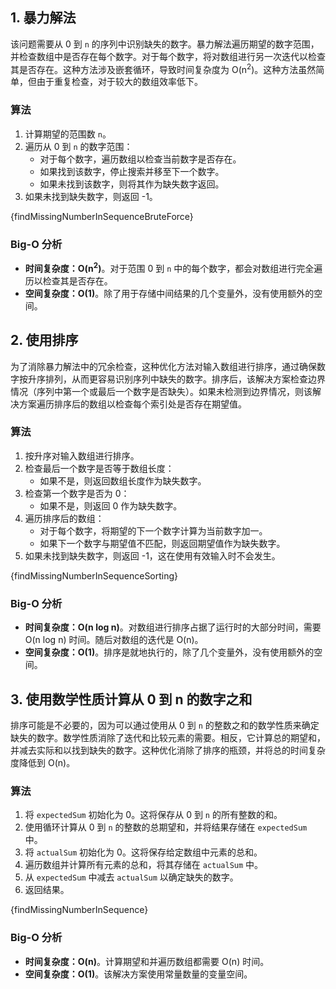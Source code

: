 

## 1. 暴力解法

该问题需要从 0 到 `n` 的序列中识别缺失的数字。暴力解法遍历期望的数字范围，并检查数组中是否存在每个数字。对于每个数字，将对数组进行另一次迭代以检查其是否存在。这种方法涉及嵌套循环，导致时间复杂度为 O(n<sup>2</sup>)。这种方法虽然简单，但由于重复检查，对于较大的数组效率低下。

### 算法

1. 计算期望的范围数 `n`。
2. 遍历从 0 到 `n` 的数字范围：
   * 对于每个数字，遍历数组以检查当前数字是否存在。
   * 如果找到该数字，停止搜索并移至下一个数字。
   * 如果未找到该数字，则将其作为缺失数字返回。
3. 如果未找到缺失数字，则返回 -1。

<MDXCodeBlock>
  {findMissingNumberInSequenceBruteForce}
</MDXCodeBlock>

### Big-O 分析

* **时间复杂度：O(n<sup>2</sup>)**。对于范围 0 到 `n` 中的每个数字，都会对数组进行完全遍历以检查其是否存在。
* **空间复杂度：O(1)**。除了用于存储中间结果的几个变量外，没有使用额外的空间。

## 2. 使用排序

为了消除暴力解法中的冗余检查，这种优化方法对输入数组进行排序，通过确保数字按升序排列，从而更容易识别序列中缺失的数字。排序后，该解决方案检查边界情况（序列中第一个或最后一个数字是否缺失）。如果未检测到边界情况，则该解决方案遍历排序后的数组以检查每个索引处是否存在期望值。

### 算法

1. 按升序对输入数组进行排序。
2. 检查最后一个数字是否等于数组长度：
   * 如果不是，则返回数组长度作为缺失数字。
3. 检查第一个数字是否为 0：
   * 如果不是，则返回 0 作为缺失数字。
4. 遍历排序后的数组：
   * 对于每个数字，将期望的下一个数字计算为当前数字加一。
   * 如果下一个数字与期望值不匹配，则返回期望值作为缺失数字。
5. 如果未找到缺失数字，则返回 -1，这在使用有效输入时不会发生。

<MDXCodeBlock>
  {findMissingNumberInSequenceSorting}
</MDXCodeBlock>

### Big-O 分析

* **时间复杂度：O(n log n)**。对数组进行排序占据了运行时的大部分时间，需要 O(n log n) 时间。随后对数组的迭代是 O(n)。
* **空间复杂度：O(1)**。排序是就地执行的，除了几个变量外，没有使用额外的空间。

## 3. 使用数学性质计算从 0 到 n 的数字之和

排序可能是不必要的，因为可以通过使用从 0 到 `n` 的整数之和的数学性质来确定缺失的数字。数学性质消除了迭代和比较元素的需要。相反，它计算总的期望和，并减去实际和以找到缺失的数字。这种优化消除了排序的瓶颈，并将总的时间复杂度降低到 O(n)。

### 算法

1. 将 `expectedSum` 初始化为 0。这将保存从 0 到 `n` 的所有整数的和。
2. 使用循环计算从 0 到 `n` 的整数的总期望和，并将结果存储在 `expectedSum` 中。
3. 将 `actualSum` 初始化为 0。这将保存给定数组中元素的总和。
4. 遍历数组并计算所有元素的总和，将其存储在 `actualSum` 中。
5. 从 `expectedSum` 中减去 `actualSum` 以确定缺失的数字。
6. 返回结果。

<MDXCodeBlock>
  {findMissingNumberInSequence}
</MDXCodeBlock>

### Big-O 分析

* **时间复杂度：O(n)**。计算期望和并遍历数组都需要 O(n) 时间。
* **空间复杂度：O(1)**。该解决方案使用常量数量的变量空间。
